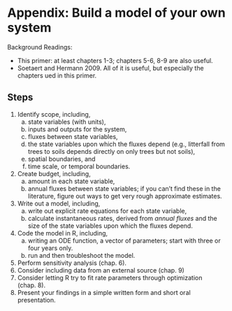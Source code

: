 # Appendix: Build a model of your own system

Background Readings:

* This primer: at least chapters 1-3; chapters 5-6, 8-9 are also useful.
* Soetaert and Hermann 2009. All of it is useful, but especially the chapters ued in this primer.

## Steps

1. Identify scope, including,
   a. state variables (with units),
   a. inputs and outputs for the system, 
   a. fluxes between state variables,
   a. the state variables upon which the fluxes depend (e.g., litterfall from trees to soils depends directly on only trees but not soils), 
   a. spatial boundaries, and
   a. time scale, or temporal boundaries. 
1. Create budget, including,   
   a. amount in each state variable,
   a. annual fluxes between state variables; if you can't find these in the literature, figure out ways to get very rough approximate estimates.
1. Write out a model, including,
   a. write out explicit rate equations for each state variable,
   a. calculate instantaneous rates, derived from *annual fluxes* and the size of the state variables upon which the fluxes depend.
1. Code the model in R, including,
   a. writing an ODE function, a vector of parameters; start with three or four years only.
   a. run and then troubleshoot the model.
1. Perform sensitivity analysis (chap. 6).
1. Consider including data from an external source (chap. 9)
1. Consider letting R try to fit rate parameters through optimization (chap. 8).
1. Present your findings in a simple written form and short oral presentation.



